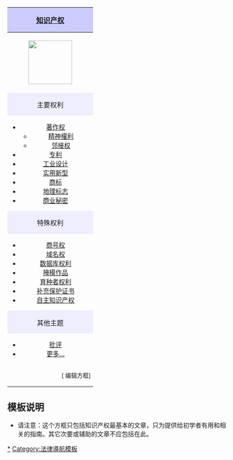 {| class="infobox" style="text-align: center; font-size: 95%; width: 15em;"
|-
! style="padding: 0 7px 0 7px; background:#ccccff" align="center" | [[知识产权]]
|-
|[[File:Scale of justice 2.svg|100px|]]
|-
! style=" font-size: 95%; padding: 0 7px 0 7px; background:#eeeeff" align="center" | 主要权利 
|-
| style=" font-size: 90%; padding: 0 5px 0 5px; text-align: left;" |

* [[著作权]]
** [[精神權利]]
** [[邻接权]]
* [[专利]]
* [[工业设计]]
* [[实用新型]]
* [[商标]]
* [[地理标志]]
* [[商业秘密]]

|-
! style="font-size: 95%; padding: 0 4px 0 4px; background:#eeeeff" align="center" | 特殊权利
|-
| style=" font-size: 90%; padding: 0 5px 0 5px; text-align: left;" |
* [[商号权]] 
* [[域名权]] 
* [[数据库权利]]
* [[掩模作品]]
* [[育种者权利]]
* [[补充保护证书]] 
* [[自主知识产权]]

|-
! style="font-size: 95%; padding: 0 4px 0 4px; background:#eeeeff" align="center" | 其他主题 
|-
| style=" font-size: 90%; padding: 0 5px 0 5px; text-align: left;" |
* [[对知识产权的批评|批评]]
* [[知识产权相关主题列表|更多…]]

|-
| style="padding:0 5px;" align="right"| <small class="editlink noprint plainlinksneverexpand">[{{fullurl:Template:知识产权|action=edit}} 编辑方框]</small>
|}<noinclude>

== 模板说明 ==
* 请注意：这个方框只包括知识产权最基本的文章，只为提供给初学者有用和相关的指南。其它次要或辅助的文章不应包括在此。

[[Category:知识产权|*]]
[[Category:法律導航模板]]
</noinclude>